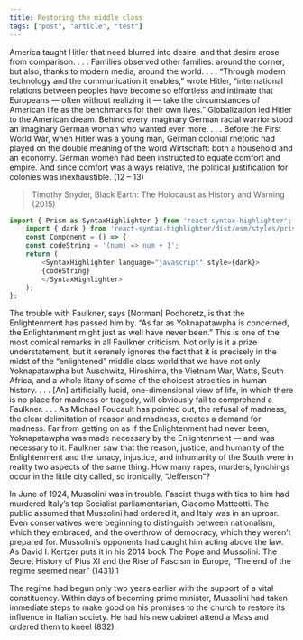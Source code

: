 ```yaml
---
title: Restoring the middle class
tags: ["post", "article", "test"]
---
```


America taught Hitler that need blurred into desire, and that desire arose from comparison. . . . Families observed other families: around the corner, but also, thanks to modern media, around the world. . . . “Through modern technology and the communication it enables,” wrote Hitler, “international relations between peoples have become so effortless and intimate that Europeans — often without realizing it — take the circumstances of American life as the benchmarks for their own lives.” Globalization led Hitler to the American dream. Behind every imaginary German racial warrior stood an imaginary German woman who wanted ever more. . . . Before the First World War, when Hitler was a young man, German colonial rhetoric had played on the double meaning of the word Wirtschaft: both a household and an economy. German women had been instructed to equate comfort and empire. And since comfort was always relative, the political justification for colonies was inexhaustible. (12 – 13)

> Timothy Snyder, Black Earth: The Holocaust as History and Warning (2015)


```javascript
import { Prism as SyntaxHighlighter } from 'react-syntax-highlighter';
    import { dark } from 'react-syntax-highlighter/dist/esm/styles/prism';
    const Component = () => {
    const codeString = '(num) => num + 1';
    return (
        <SyntaxHighlighter language="javascript" style={dark}>
        {codeString}
        </SyntaxHighlighter>
    );
};
```

The trouble with Faulkner, says [Norman] Podhoretz, is that the Enlightenment has passed him by. “As far as Yoknapatawpha is concerned, the Enlightenment might just as well have never been.” This is one of the most comical remarks in all Faulkner criticism. Not only is it a prize understatement, but it serenely ignores the fact that it is precisely in the midst of the “enlightened” middle class world that we have not only Yoknapatawpha but Auschwitz, Hiroshima, the Vietnam War, Watts, South Africa, and a whole litany of some of the choicest atrocities in human history. . . . [An] artificially lucid, one-dimensional view of life, in which there is no place for madness or tragedy, will obviously fail to comprehend a Faulkner. . . . As Michael Foucault has pointed out, the refusal of madness, the clear delimitation of reason and madness, creates a demand for madness. Far from getting on as if the Enlightenment had never been, Yoknapatawpha was made necessary by the Enlightenment — and was necessary to it. Faulkner saw that the reason, justice, and humanity of the Enlightenment and the lunacy, injustice, and inhumanity of the South were in reality two aspects of the same thing. How many rapes, murders, lynchings occur in the little city called, so ironically, “Jefferson”?

In June of 1924, Mussolini was in trouble. Fascist thugs with ties to him had murdered Italy’s top Socialist parliamentarian, Giacomo Matteotti. The public assumed that Mussolini had ordered it, and Italy was in an uproar. Even conservatives were beginning to distinguish between nationalism, which they embraced, and the overthrow of democracy, which they weren’t prepared for. Mussolini’s opponents had caught him acting above the law. As David I. Kertzer puts it in his 2014 book The Pope and Mussolini: The Secret History of Pius XI and the Rise of Fascism in Europe, “The end of the regime seemed near” (1431).1

The regime had begun only two years earlier with the support of a vital constituency. Within days of becoming prime minister, Mussolini had taken immediate steps to make good on his promises to the church to restore its influence in Italian society. He had his new cabinet attend a Mass and ordered them to kneel (832).
